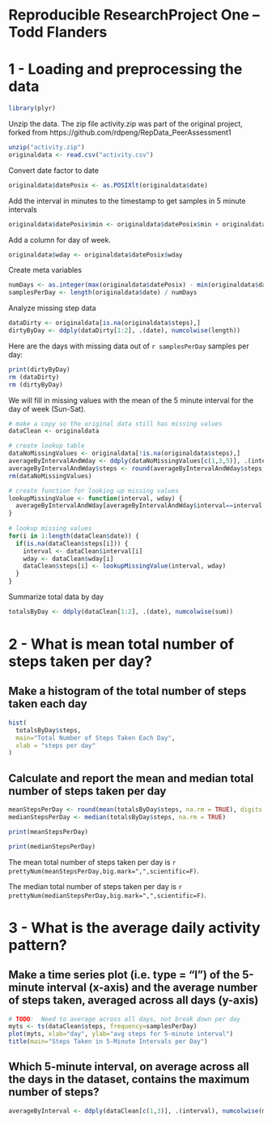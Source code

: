 Reproducible ResearchProject One -- Todd Flanders
========================================================

# 1 - Loading and preprocessing the data

```r
library(plyr)
```

Unzip the data.  The zip file activity.zip was part of the original project,
forked from https://github.com/rdpeng/RepData_PeerAssessment1

```r
unzip("activity.zip")
originaldata <- read.csv("activity.csv")
```

Convert date factor to date
```r
originaldata$datePosix <- as.POSIXlt(originaldata$date)
```

Add the interval in minutes to the timestamp to get samples in 5 minute intervals

```r
originaldata$datePosix$min <- originaldata$datePosix$min + originaldata$interval 
```

Add a column for day of week.

```r
originaldata$wday <- originaldata$datePosix$wday
```

Create meta variables

```r
numDays <- as.integer(max(originaldata$datePosix) - min(originaldata$datePosix)) 
samplesPerDay <- length(originaldata$date) / numDays
```

Analyze missing step data

```r
dataDirty <- originaldata[is.na(originaldata$steps),]
dirtyByDay <- ddply(dataDirty[1:2], .(date), numcolwise(length))
```

Here are the days with missing data out of `r samplesPerDay` samples per day:

```r
print(dirtyByDay)
rm (dataDirty)
rm (dirtyByDay)
```
 
We will fill in missing values with the mean of the 5 minute interval for 
the day of week (Sun-Sat).

```r

# make a copy so the original data still has missing values
dataClean <- originaldata 

# create lookup table
dataNoMissingValues <- originaldata[!is.na(originaldata$steps),]
averageByIntervalAndWday <- ddply(dataNoMissingValues[c(1,3,5)], .(interval, wday), numcolwise(mean))
averageByIntervalAndWday$steps <- round(averageByIntervalAndWday$steps, digits=0)
rm(dataNoMissingValues)

# create function for looking up missing values
lookupMissingValue <- function(interval, wday) {
  averageByIntervalAndWday[averageByIntervalAndWday$interval==interval & averageByIntervalAndWday$wday==wday,]$steps
}
  
# lookup missing values
for(i in 1:length(dataClean$date)) {
  if(is.na(dataClean$steps[i])) {
    interval <- dataClean$interval[i]
    wday <- dataClean$wday[i]
    dataClean$steps[i] <- lookupMissingValue(interval, wday)
  }
}

```

Summarize total data by day

```r
totalsByDay <- ddply(dataClean[1:2], .(date), numcolwise(sum))
```

# 2 - What is mean total number of steps taken per day?

## Make a histogram of the total number of steps taken each day


```r
hist(
  totalsByDay$steps, 
  main="Total Number of Steps Taken Each Day",
  xlab = "steps per day"
)
```

## Calculate and report the mean and median total number of steps taken per day

```r
meanStepsPerDay <- round(mean(totalsByDay$steps, na.rm = TRUE), digits = 0)
medianStepsPerDay <- median(totalsByDay$steps, na.rm = TRUE)
```

```r
print(meanStepsPerDay)
```

```r
print(medianStepsPerDay)
```

The mean total number of steps taken per day is 
`r prettyNum(meanStepsPerDay,big.mark=",",scientific=F)`.

The median total number of steps taken per day is 
`r prettyNum(medianStepsPerDay,big.mark=",",scientific=F)`.

# 3 - What is the average daily activity pattern?

## Make a time series plot (i.e. type = "l") of the 5-minute interval (x-axis) and the average number of steps taken, averaged across all days (y-axis)

```r
# TODO:  Need to average across all days, not break down per day
myts <- ts(dataClean$steps, frequency=samplesPerDay) 
plot(myts, xlab="day", ylab="avg steps for 5-minute interval")
title(main="Steps Taken in 5-Minute Intervals per Day")

```


## Which 5-minute interval, on average across all the days in the dataset, contains the maximum number of steps?

```r
averageByInterval <- ddply(dataClean[c(1,3)], .(interval), numcolwise(mean))
```


